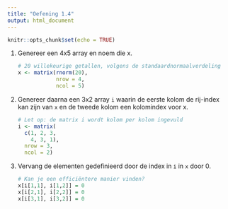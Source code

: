```yaml
---
title: "Oefening 1.4"
output: html_document
---
```


```r
knitr::opts_chunk$set(echo = TRUE)
```

1. Genereer een 4x5 array en noem die x.

    ```r
    # 20 willekeurige getallen, volgens de standaardnormaalverdeling
    x <- matrix(rnorm(20), 
                nrow = 4,
                ncol = 5)
    ```

2. Genereer daarna een 3x2 array `i` waarin de eerste kolom de rij-index kan zijn van `x` en de tweede kolom een kolomindex voor x.

    ```r
    # Let op: de matrix i wordt kolom per kolom ingevuld
    i <- matrix(
      c(1, 2, 3,
        4, 3, 1), 
      nrow = 3,
      ncol = 2)
    ```

3. Vervang de elementen gedefinieerd door de index in `i` in `x` door 0.

    ```r
    # Kan je een efficiëntere manier vinden?
    x[i[1,1], i[1,2]] = 0
    x[i[2,1], i[2,2]] = 0
    x[i[3,1], i[3,2]] = 0
    ```

